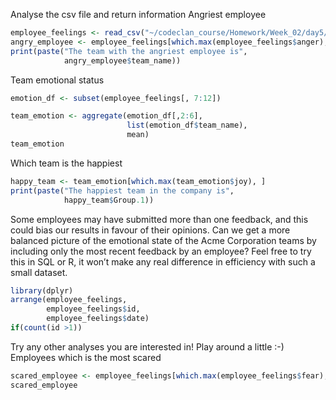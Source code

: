 Analyse the csv file and return information
Angriest employee
```r
employee_feelings <- read_csv("~/codeclan_course/Homework/Week_02/day5/emotion_with_feedback.csv")
angry_employee <- employee_feelings[which.max(employee_feelings$anger),]
print(paste("The team with the angriest employee is", 
            angry_employee$team_name))
```

Team emotional status
```r
emotion_df <- subset(employee_feelings[, 7:12])

team_emotion <- aggregate(emotion_df[,2:6], 
                          list(emotion_df$team_name), 
                          mean)
team_emotion
```

Which team is the happiest
```r
happy_team <- team_emotion[which.max(team_emotion$joy), ]
print(paste("The happiest team in the company is", 
            happy_team$Group.1))
```


Some employees may have submitted more than one feedback, and this could bias our results in favour of their opinions. Can we get a more balanced picture of the emotional state of the Acme Corporation teams by including only the most recent feedback by an employee? Feel free to try this in SQL or R, it won’t make any real difference in efficiency with such a small dataset.
```r
library(dplyr)
arrange(employee_feelings,
        employee_feelings$id,
        employee_feelings$date)
if(count(id >1))
```





Try any other analyses you are interested in! Play around a little :-)
Employees which is the most scared
```r
scared_employee <- employee_feelings[which.max(employee_feelings$fear),]
scared_employee
```


